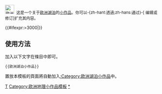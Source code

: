 <noinclude></noinclude><div class="notice metadata" id="stub" style="font-size: small;">[[File:Laatokka Sortavalan edustalla.jpg|30px|欧洲湖泊]]&nbsp;&nbsp;这是一个关于[[欧洲]][[:Category:欧洲湖泊|湖泊]]的[[Wikipedia:小作品|小作品]]。你可以-{zh-hant:透過;zh-hans:通过}-<span class="plainlinks">[{{fullurl:{{FULLPAGENAME}}|action=edit}} 编辑或修订]</span>扩充其内容。</div><includeonly>[[Category:欧洲湖泊小作品|{{PAGENAME}}]]{{#ifexpr:{{PAGESIZE:{{FULLPAGENAME}}|R}}>3000|[[Category:字数已超过3000字节的小作品|{{PAGENAME}}]]}}</includeonly><noinclude>

==使用方法==
加入以下文字在條目中即可。
<pre>{{欧洲湖泊小作品}}</pre>

置放本模板的頁面將自動加入[[:Category:欧洲湖泊小作品]]中。

[[Category:湖泊小作品模板|T]]
[[Category:欧洲地理小作品模板]]
[[Category:欧洲湖泊小作品|*]]
</noinclude>